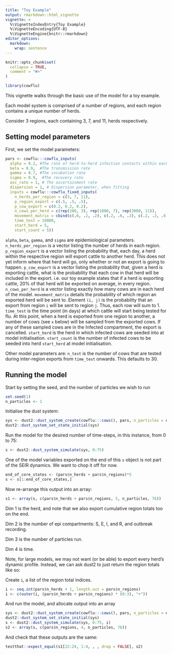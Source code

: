 ```yaml
---
title: "Toy Example"
output: rmarkdown::html_vignette
vignette: >
  %\VignetteIndexEntry{Toy Example}
  %\VignetteEncoding{UTF-8}
  %\VignetteEngine{knitr::rmarkdown}
editor_options: 
  markdown: 
    wrap: sentence
---
```


```r
knitr::opts_chunk$set(
  collapse = TRUE,
  comment = "#>"
)
```

```r
library(cowflu)
```

This vignette walks through the basic use of the model for a toy example.

Each model system is comprised of a number of regions, and each region contains a unique number of herds.

Consider 3 regions, each containing 3, 7, and 11, herds respectively.

## Setting model parameters

First, we set the model parameters:

```r
pars <- cowflu:::cowflu_inputs(
  alpha = 0.2, #The rate of herd-to-herd infection contacts within each region.
  beta = 0.9,  #The transmission rate
  gamma = 0.7, #The incubation rate
  sigma = 0.9,  #The recovery rate
  asc_rate = 1, # The ascertainment rate
  dispersion = 1, # Dispersion parameter, when fitting
  inputs = cowflu:::cowflu_fixed_inputs(
    n_herds_per_region = c(3, 7, 11),
    p_region_export = c(.5, .5, .5),
    p_cow_export = c(0.2, 0.2, 0.2),
    n_cows_per_herd = c(rep(200, 3), rep(1000, 7), rep(3000, 11)),
    movement_matrix = cbind(c(.6, .2, .2), c(.2, .6, .2), c(.2, .2, .6)),
    time_test = 10000,
    start_herd = 5,
    start_count = 5))
```

`alpha`, `beta`, `gamma`, and `sigma` are epidemiological parameters.
`n_herds_per_region` is a vector listing the number of herds in each region.
`p_region_export` is a vector listing the probability that, each day, a herd within the respective region will export cattle to another herd.
This does not yet inform where that herd will go, only whether or not an export is going to happen.
`p_cow_export` is a vector listing the probability that, given a herd is exporting cattle, what is the probability that each cow in that herd will be included in the export.
i.e. our toy example states that if a herd is exporting cattle, 20% of that herd will be exported on average, in every region.
`n_cows_per_herd` is a vector listing exactly how many cows are in each herd of the model.
`movement_matrix` details the probability of which region an exported herd will be sent to.
Element `(i, j)` is the probability that an export from region `i` will be sent to region `j`.
Thus, each row will sum to 1.
`time_test` is the time point (in days) at which cattle will start being tested for flu.
At this point, when a herd is exported from one region to another, a number of cows (see `x` below) will be sampled from the exported cows.
If any of these sampled cows are in the Infected compartment, the export is cancelled.
`start_herd` is the herd in which infected cows are seeded into at model initialisation.
`start_count` is the number of infected cows to be seeded into herd `start_herd` at model initialisation.

Other model parameters are: `n_test` is the number of cows that are tested during inter-region exports from `time_test` onwards.
This defaults to 30.

## Running the model

Start by setting the seed, and the number of particles we wish to run

```r
set.seed(1)
n_particles <- 1
```

Initialise the dust system:

```r
sys <- dust2::dust_system_create(cowflu:::cows(), pars, n_particles = n_particles, dt = 0.25, seed = 42)
dust2::dust_system_set_state_initial(sys)
```

Run the model for the desired number of time-steps, in this instance, from 0 to 75:

```r
s <- dust2::dust_system_simulate(sys, 0:75)
```

One of the model variables exported on the end of this `s` object is not part of the SEIR dynamics.
We want to chop it off for now.

```r
end_of_core_states <- (pars$n_herds + pars$n_regions)*5
s <- s[1:end_of_core_states,]
```

Now re-arrange this output into an array:

```r
s1 <- array(s, c(pars$n_herds + pars$n_regions, 5, n_particles, 76))
```

Dim 1 is the herd, and note that we also export cumulative region totals too on the end.

Dim 2 is the number of epi compartments: S, E, I, and R, and outbreak recording.

Dim 3 is the number of particles run.

Dim 4 is time.

Note, for large models, we may not want (or be able) to export every herd's dynamic profile.
Instead, we can ask dust2 to just return the region totals like so:

Create `i`, a list of the region total indices.

```r
i <- seq.int(pars$n_herds + 1, length.out = pars$n_regions)
i <- c(outer(i, (pars$n_herds + pars$n_regions) * (0:3), "+"))
```

And run the model, and allocate output into an array

```r
sys <- dust2::dust_system_create(cowflu:::cows(), pars, n_particles = n_particles, dt = 0.25, seed = 42)
dust2::dust_system_set_state_initial(sys)
s <- dust2::dust_system_simulate(sys, 0:75, i)
s2 <- array(s, c(pars$n_regions, 4, n_particles, 76))
```

And check that these outputs are the same:

```r
testthat::expect_equal(s1[22:24, 1:4, , , drop = FALSE], s2)
```
